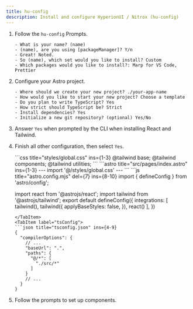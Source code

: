```yaml
---
title: hu-config
description: Install and configure HyperionUI / Nitrox (hu-config)
---
```


<PackageManagers type="dlx" pkg="hu-config" />

<Steps>

1. Follow the `hu-config` Prompts.

    ```text
    - What is your name? (name)
    - (name), are you using [packageManager]? Y/n
    - Great! Noted.
    - So (name), which set would you like to install? Custom
    - Which packages would you like to install?: Marp for VS Code, Prettier 
    ```

2. Configure your Astro project.

   <PackageManagers type="create" pkg="astro" />

    ```text
    - Where should we create your new project? ./your-app-name
    - How would you like to start your new project? Choose a template
    - Do you plan to write TypeScript? Yes
    - How strict should TypeScript be? Strict
    - Install dependencies? Yes
    - Initialize a new git repository? (optional) Yes/No
    ```

3. Answer `Yes` when prompted by the CLI when installing React and Tailwind.

   <PackageManagers type="exec" pkg="astro" args="add react tailwind" />

4. Finish all other configuration, then select `Yes`.

    <Tabs>
      <TabItem label="Styles">
      ```css title="styles/global.css" ins={1-3}
      @tailwind base;
      @tailwind components;
      @tailwind utilities;
      ```
      </TabItem>
      <TabItem label="Astro">
      ```astro title="src/pages/index.astro" ins={1-3}
      ---
      import '@/styles/global.css'
      ---
      ```
      </TabItem>
      <TabItem label="Astro Config">
      ```js title="astro.config.mjs" del={7} ins={8-10}
      import { defineConfig } from 'astro/config';

      import react from '@astrojs/react';
      import tailwind from '@astrojs/tailwind';
      export default defineConfig({
        integrations: [
            tailwind(),
            tailwind({
                applyBaseStyles: false,
            }),
            react()
        ],
      })
      ```
      </TabItem>
      <TabItem label="tsConfig">
      ```json title="tsconfig.json" ins={4-9}
      {
        "compilerOptions": {
          // ...
          "baseUrl": ".",
          "paths": {
            "@/*": [
              "./src/*"
            ]
          }
          // ...
        }
      }
      ```
      </TabItem>
    </Tabs>

6. Follow the prompts to set up components.

</Steps>